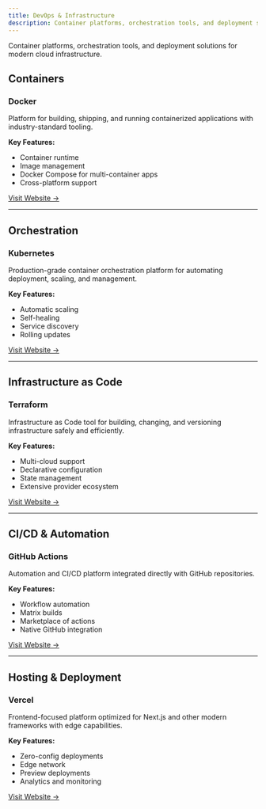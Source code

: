 ```yaml
---
title: DevOps & Infrastructure
description: Container platforms, orchestration tools, and deployment solutions for modern cloud infrastructure.
---
```


Container platforms, orchestration tools, and deployment solutions for modern cloud infrastructure.

## Containers

### Docker
Platform for building, shipping, and running containerized applications with industry-standard tooling.

**Key Features:**
- Container runtime
- Image management
- Docker Compose for multi-container apps
- Cross-platform support

[Visit Website →](https://www.docker.com/)

---

## Orchestration

### Kubernetes
Production-grade container orchestration platform for automating deployment, scaling, and management.

**Key Features:**
- Automatic scaling
- Self-healing
- Service discovery
- Rolling updates

[Visit Website →](https://kubernetes.io/)

---

## Infrastructure as Code

### Terraform
Infrastructure as Code tool for building, changing, and versioning infrastructure safely and efficiently.

**Key Features:**
- Multi-cloud support
- Declarative configuration
- State management
- Extensive provider ecosystem

[Visit Website →](https://www.terraform.io/)

---

## CI/CD & Automation

### GitHub Actions
Automation and CI/CD platform integrated directly with GitHub repositories.

**Key Features:**
- Workflow automation
- Matrix builds
- Marketplace of actions
- Native GitHub integration

[Visit Website →](https://github.com/features/actions)

---

## Hosting & Deployment

### Vercel
Frontend-focused platform optimized for Next.js and other modern frameworks with edge capabilities.

**Key Features:**
- Zero-config deployments
- Edge network
- Preview deployments
- Analytics and monitoring

[Visit Website →](https://vercel.com/)

